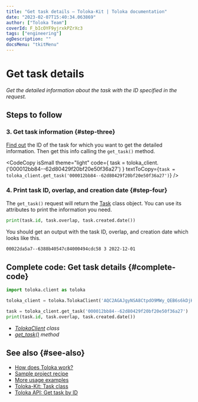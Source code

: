 ```yaml
---
title: "Get task details — Toloka-Kit | Toloka documentation"
date: "2023-02-07T15:40:34.063869"
author: ["Toloka Team"]
coverId: F_bIcOYF9yjrxkPZrXc3
tags: ["engineering"]
ogDescription: ""
docsMenu: "tkitMenu"
---
```



# Get task details

_Get the detailed information about the task with the ID specified in the request._

## Steps to follow

<Import/>

<Instantiate/>

### 3. Get task information {#step-three}

[Find out](/docs-new/toloka-kit/recipes/get-tasks) the ID of the task for which you want to get the detailed information. Then get this info calling the `get_task()` method.

<CodeCopy
  isSmall
  theme="light"
  code={
    <HighlightChildren language="python">
      task = toloka_client.<Term term="get_task"><GetTask/></Term>('000012bb84--62d80429f20bf20e50f36a27')
    </HighlightChildren>
  }
  textToCopy={`task = toloka_client.get_task('000012bb84--62d80429f20bf20e50f36a27')`}
/>

### 4. Print task ID, overlap, and creation date {#step-four}

The `get_task()` request will return the [Task](/docs-new/toloka-kit/reference/toloka.client.task.Task) class object. You can use its attributes to print the information you need.

```python
print(task.id, task.overlap, task.created.date())
```

You should get an output with the task ID, overlap, and creation date which looks like this.

```bash
00022da5a7--6388b40547c84000494cdc58 3 2022-12-01
```

## Complete code: Get task details {#complete-code}

```python
import toloka.client as toloka

toloka_client = toloka.TolokaClient('AQC2AGAJgyNSA8CtpdO9MWy_QEB6s6kDjHUoElE', 'PRODUCTION')

task = toloka_client.get_task('000012bb84--62d80429f20bf20e50f36a27')
print(task.id, task.overlap, task.created.date())
```

<Note mode="tip" title="List of classes and methods used in this recipe">

- _[TolokaClient](/docs-new/toloka-kit/reference/toloka.client.TolokaClient) class_
- _[get_task()](/docs-new/toloka-kit/reference/toloka.client.TolokaClient.get_task) method_

</Note>

## See also {#see-also}

- [How does Toloka work?](/docs-new/guide/overview)
- [Sample project recipe](/docs-new/toloka-kit/recipes/learn-basics)
- [More usage examples](/docs-new/toloka-kit/recipes/use-cases)
- [Toloka-Kit: Task class](/docs-new/toloka-kit/reference/toloka.client.task.Task)
- [Toloka API: Get task by ID](https://toloka.ai/docs/api/api-reference/#get-/tasks/-id-)
